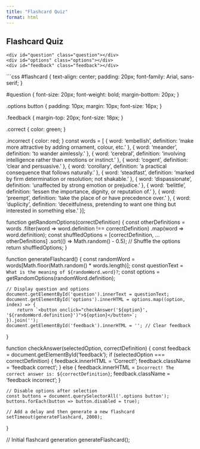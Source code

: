 ```yaml
---
title: "Flashcard Quiz"
format: html
---
```


## Flashcard Quiz

<div id="flashcard">
    <div id="question" class="question"></div>
    <div id="options" class="options"></div>
    <div id="feedback" class="feedback"></div>
</div>

```css
#flashcard {
    text-align: center;
    padding: 20px;
    font-family: Arial, sans-serif;
}

#question {
    font-size: 20px;
    font-weight: bold;
    margin-bottom: 20px;
}

.options button {
    padding: 10px;
    margin: 10px;
    font-size: 16px;
}

.feedback {
    margin-top: 20px;
    font-size: 18px;
}

.correct {
    color: green;
}

.incorrect {
    color: red;
}
const words = [
    { word: 'embellish', definition: 'make more attractive by adding ornament, colour, etc.' },
    { word: 'meander', definition: 'to wander aimlessly.' },
    { word: 'cerebral', definition: 'involving intelligence rather than emotions or instinct.' },
    { word: 'cogent', definition: 'clear and persuasive.' },
    { word: 'corollary', definition: 'a practical consequence that follows naturally.' },
    { word: 'steadfast', definition: 'marked by firm determination or resolution; not shakable.' },
    { word: 'dispassionate', definition: 'unaffected by strong emotion or prejudice.' },
    { word: 'belittle', definition: 'lessen the importance, dignity, or reputation of.' },
    { word: 'preempt', definition: 'take the place of or have precedence over.' },
    { word: 'duplicity', definition: 'deceitfulness, pretending to want one thing but interested in something else.' }
];

function getRandomOptions(correctDefinition) {
    const otherDefinitions = words
        .filter(word => word.definition !== correctDefinition)
        .map(word => word.definition);
    const shuffledOptions = [correctDefinition, ...otherDefinitions]
        .sort(() => Math.random() - 0.5); // Shuffle the options
    return shuffledOptions;
}

function generateFlashcard() {
    const randomWord = words[Math.floor(Math.random() * words.length)];
    const questionText = `What is the meaning of ${randomWord.word}?`;
    const options = getRandomOptions(randomWord.definition);

    // Display question and options
    document.getElementById('question').innerText = questionText;
    document.getElementById('options').innerHTML = options.map((option, index) => {
        return `<button onclick="checkAnswer('${option}', '${randomWord.definition}')">${option}</button>`;
    }).join('');
    document.getElementById('feedback').innerHTML = ''; // Clear feedback
}

function checkAnswer(selectedOption, correctDefinition) {
    const feedback = document.getElementById('feedback');
    if (selectedOption === correctDefinition) {
        feedback.innerHTML = 'Correct!';
        feedback.className = 'feedback correct';
    } else {
        feedback.innerHTML = `Incorrect! The correct answer is: ${correctDefinition}`;
        feedback.className = 'feedback incorrect';
    }

    // Disable options after selection
    const buttons = document.querySelectorAll('.options button');
    buttons.forEach(button => button.disabled = true);

    // Add a delay and then generate a new flashcard
    setTimeout(generateFlashcard, 2000);
}

// Initial flashcard generation
generateFlashcard();
